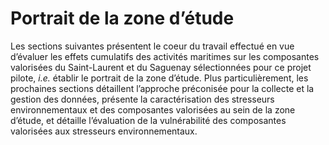 # Portrait de la zone d'étude {#portrait}

Les sections suivantes présentent le coeur du travail effectué en vue d'évaluer les effets cumulatifs des activités maritimes sur les composantes valorisées du Saint-Laurent et du Saguenay sélectionnées pour ce projet pilote, *i.e.* établir le portrait de la zone d'étude. Plus particulièrement, les prochaines sections détaillent l'approche préconisée pour la collecte et la gestion des données, présente la caractérisation des stresseurs environnementaux et des composantes valorisées au sein de la zone d'étude, et détaille l'évaluation de la vulnérabilité des composantes valorisées aux stresseurs environnementaux.
